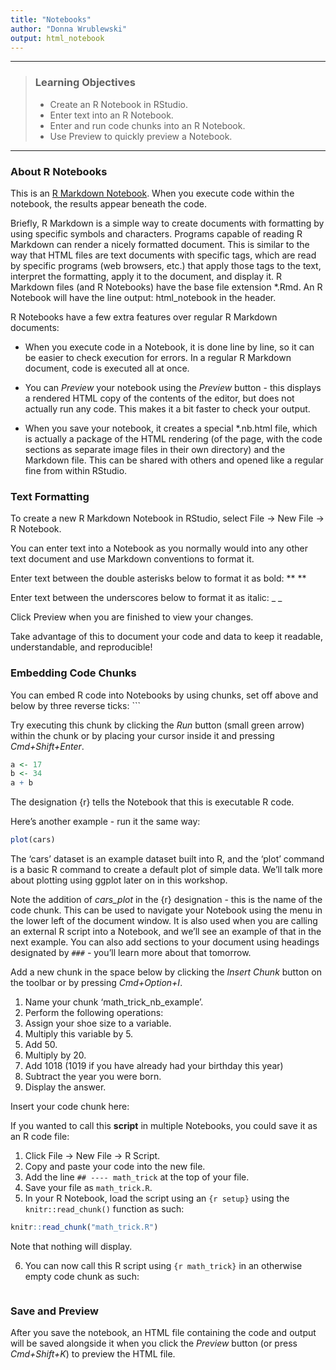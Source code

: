 ```yaml
---
title: "Notebooks"
author: "Donna Wrublewski"
output: html_notebook
---
```


------------

> ### Learning Objectives
>
> * Create an R Notebook in RStudio.
> * Enter text into an R Notebook.
> * Enter and run code chunks into an R Notebook.
> * Use Preview to quickly preview a Notebook.

------------

### About R Notebooks

This is an [R Markdown Notebook](https://rmarkdown.rstudio.com/r_notebooks.html). When you 
execute code within the notebook, the results appear beneath the code.

Briefly, R Markdown is a simple way to create documents with formatting by using specific 
symbols and characters. Programs capable of reading R Markdown can render a nicely formatted 
document. This is similar to the way that HTML files are text documents with 
specific tags, which are read by specific programs (web browsers, etc.) that apply those tags 
to the text, interpret the formatting, apply it to the document, and display it. R Markdown 
files (and R Notebooks) have the base file extension *.Rmd. An R 
Notebook will have the line output: html_notebook in the header. 

R Notebooks have a few extra features over regular R Markdown documents:

* When you execute code in a Notebook, it is done line by line, so it can be easier to check 
execution for errors. In a regular R Markdown document, code is executed all at once.

* You can *Preview* your notebook using the *Preview* button - this displays a rendered HTML 
copy of the contents of the editor, but does not actually run any code. This makes it a bit
faster to check your output.

* When you save your notebook, it creates a special *.nb.html file, which is actually a package 
of the HTML rendering (of the page, with the code sections as separate image files in their own 
directory) and the Markdown file. This can be shared with others and opened like a regular fine 
from within RStudio.


### Text Formatting

To create a new R Markdown Notebook in RStudio, select File -> New File -> R Notebook.

You can enter text into a Notebook as you normally would into any other text document and use Markdown conventions to format it.

Enter text between the double asterisks below to format it as bold:
** **

Enter text between the underscores below to format it as italic:
_ _

Click Preview when you are finished to view your changes.

Take advantage of this to document your code and data to keep it readable, understandable, and reproducible!


### Embedding Code Chunks

You can embed R code into Notebooks by using chunks, set off above and below by three reverse ticks: ``` 

Try executing this chunk by clicking the *Run* button (small green arrow) within the chunk or by placing your cursor 
inside it and pressing *Cmd+Shift+Enter*.

```r
a <- 17
b <- 34
a + b
```

The designation {r} tells the Notebook that this is executable R code.

Here's another example - run it the same way:

```r
plot(cars)
```

The 'cars' dataset is an example dataset built into R, and the 'plot' command is a basic R command to create a default plot of 
simple data. We'll talk more about plotting using ggplot later on in this workshop.

Note the addition of *cars_plot* in the {r} designation - this is the name of the code chunk. This can be used to 
navigate your Notebook using the menu in the lower left of the document window. It is also used when you are calling 
an external R script into a Notebook, and we'll see an example of that in the next example. You can also add sections to your document using headings designated by `###` - you'll learn more about that tomorrow.

Add a new chunk in the space below by clicking the *Insert Chunk* button on the toolbar 
or by pressing *Cmd+Option+I*.

1. Name your chunk 'math_trick_nb_example'.
2. Perform the following operations:
3. Assign your shoe size to a variable.
4. Multiply this variable by 5.
5. Add 50.
6. Multiply by 20.
7. Add 1018 (1019 if you have already had your birthday this year)
8. Subtract the year you were born.
9. Display the answer.

Insert your code chunk here:


If you wanted to call this **script** in multiple Notebooks, you could save it as an R code file:

1. Click File -> New File -> R Script.
2. Copy and paste your code into the new file.
3. Add the line `## ---- math_trick` at the top of your file.
4. Save your file as `math_trick.R`.
5. In your R Notebook, load the script using an `{r setup}` using the `knitr::read_chunk()` function as such:

```r
knitr::read_chunk("math_trick.R")
```

Note that nothing will display.

6. You can now call this R script using ```{r math_trick}``` in an otherwise empty code chunk as such:

```r
```


### Save and Preview

After you save the notebook, an HTML file containing the code and output will be saved
alongside it when you click the *Preview* button (or press *Cmd+Shift+K*) to preview 
the HTML file.